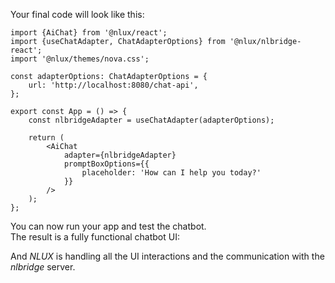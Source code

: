 Your final code will look like this:

```tsx
import {AiChat} from '@nlux/react';
import {useChatAdapter, ChatAdapterOptions} from '@nlux/nlbridge-react';
import '@nlux/themes/nova.css';

const adapterOptions: ChatAdapterOptions = {
    url: 'http://localhost:8080/chat-api',
};

export const App = () => {
    const nlbridgeAdapter = useChatAdapter(adapterOptions);

    return (
        <AiChat
            adapter={nlbridgeAdapter}
            promptBoxOptions={{
                placeholder: 'How can I help you today?'
            }}
        />
    );
};
```

You can now run your app and test the chatbot.<br />
The result is a fully functional chatbot UI:

<div
    style={{
        display: "inline-block",
        border: "1px solid #ddd",
        borderRadius: "4px",
        overflow: "hidden",
        width: "400px",
        height: "387px",
        backgroundImage: 'url("/learn/get-started-guides/open-ai-chatbot-demo.gif")',
        backgroundSize: "cover",
    }}
    alt="AiChat demo"
></div>

And _NLUX_ is handling all the UI interactions and the communication with the _nlbridge_ server.
